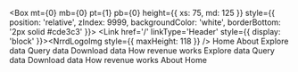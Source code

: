 <Box
  mt={0}
  mb={0}
  pt={1}
  pb={0}
  height={{ xs: 75, md: 125 }}
  style={{ position: 'relative', zIndex: 9999, backgroundColor: 'white', borderBottom: '2px solid #cde3c3' }}>
    <Container maxWidth="lg">
      <Grid container>
        <Grid item xs={8} sm={4}>
          <Link href='/' linkType='Header' style={{ display: 'block' }}><NrrdLogoImg style={{ maxHeight: 118 }} /></Link>
        </Grid>
        <Hidden smDown>
          <Grid item sm={8}>
            <Grid container justify='flex-end'>
              <Box mt={1} mb={3.5}>
                <Link href='/' linkType='Header'>Home</Link>
                <Link href='/about' linkType='Header'>About</Link>
                <SearchSite />
              </Box>
            </Grid>
            <Grid container justify='flex-end'>
              <Link href='/explore' linkType='Header'>Explore data</Link>
              <Link href='/query-data' linkType='Header'>Query data</Link>
              <Link href='/downloads' linkType='Header'>Download data</Link>
              <Link href='/how-revenue-works' linkType='Header'>How revenue works</Link>
            </Grid>
          </Grid>
        </Hidden>
        <Hidden mdUp>
          <Grid item xs={4} sm={8}>
            <Grid container justify='flex-end'>
              <MobileMenu>
                <SearchSite isMobile={true} />
                <Link href='/explore' linkType='Header'>Explore data</Link>
                <Link href='/query-data' linkType='Header'>Query data</Link>
                <Link href='/downloads' linkType='Header'>Download data</Link>
                <Link href='/how-revenue-works' linkType='Header'>How revenue works</Link>
                <Link href='/about' linkType='Header'>About</Link>
                <Link href='/' linkType='Header'>Home</Link>
              </MobileMenu>
            </Grid>
          </Grid>
        </Hidden>
      </Grid>
    </Container>
</Box>
